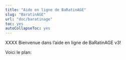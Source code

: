 ---
title: "Aide en ligne de BaRatinAGE"
slug: "BaratinAGE"
url: "doc/baratinage"
toc: yes
autoCollapseToc: yes
---

XXXX Bienvenue dans l'aide en ligne de BaRatinAGE v3! 

Voici le plan:

